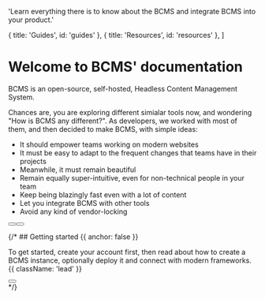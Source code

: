 
  'Learn everything there is to know about the BCMS and integrate BCMS into your product.'

  { title: 'Guides', id: 'guides' },
  { title: 'Resources', id: 'resources' },
]

<HeroPattern />

# Welcome to BCMS' documentation

BCMS is an open-source, self-hosted, Headless Content Management System.

Chances are, you are exploring different simialar tools now, and wondering "How is BCMS any different?".
As developers, we worked with most of them, and then decided to make BCMS, with simple ideas:
- It should empower teams working on modern websites
- It must be easy to adapt to the frequent changes that teams have in their projects
- Meanwhile, it must remain beautiful
- Remain equally super-intuitive, even for non-technical people in your team
- Keep being blazingly fast even with a lot of content
- Let you integrate BCMS with other tools
- Avoid any kind of vendor-locking


<div className="not-prose mb-16 mt-6 flex gap-3">
  <Button href="/quickstart" arrow="right" children="Quickstart" />
  <Button href="/sdk" variant="outline" children="Explore SDKs" />
</div>

{/* ## Getting started {{ anchor: false }}

To get started, create your account first, then read about how to create a BCMS instance, optionally deploy it and connect with modern frameworks. {{ className: 'lead' }}

<div className="not-prose">
  <Button
    href="https://cloud.thebcms.com/"
    variant="text"
    arrow="right"
    children="Create your account"
  />
</div> */}

<Guides />

<Resources />
